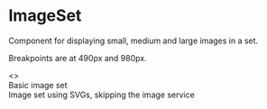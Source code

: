 
<Meta title="Core/Image Set" />

# ImageSet

Component for displaying small, medium and large images in a set.

Breakpoints are at 490px and 980px.

<Canvas>
  <Story name="Example">
    <>
      <div>Basic image set</div>
      <ImageSet
        alt="Demo image set"
        sources={{
          small: '61b2c912-0d49-11ea-bb52-34c8d9dc6d84',
          medium: '5f35b8b6-0d49-11ea-bb52-34c8d9dc6d84',
          large: '5c9b8478-0d49-11ea-bb52-34c8d9dc6d84',
        }}
      />
      <div>Image set using SVGs, skipping the image service</div>
      <ImageSet
        alt="Demo image set"
        sources={{
          small: 'https://ig.ft.com/autograph/graphics/us-2020-polltracker.svg?frame=webS',
          medium: 'https://ig.ft.com/autograph/graphics/us-2020-polltracker.svg?frame=webM',
          large: 'https://ig.ft.com/autograph/graphics/us-2020-polltracker.svg?frame=webM',
        }}
        skipImageService
      />
    </>
  </Story>
</Canvas>
